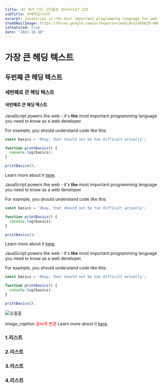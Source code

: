 ```yaml
---
title: 네? 제가 CSS 고인물로 보이시나요? 222
subTitle: 부제목입니다리
excerpt: JavaScript is the most important programming language for web development. You probably don't know it well enough!
thumbNailImage: https://drive.google.com/uc?export=view&id=1rEKKbZ9-6NQf3dJCt0vKiKdz7mXt2Pnq
isFeatured: true
date: "2021-10-30"
---
```


# 가장 큰 헤딩 텍스트

## 두번째 큰 헤딩 텍스트

### 세번째로 큰 헤딩 텍스트

#### 네번째로 큰 헤딩 텍스트

JavaScript powers the web - it's **the** most important programming language you need to know as a web developer.

For example, you should understand code like this:

```js
const basics = 'Okay, that should not be too difficult actually';

function printBasics() {
  console.log(basics):
}

printBasics();
```

Learn more about it [here](https://academind.com).

JavaScript powers the web - it's **the** most important programming language you need to know as a web developer.

For example, you should understand code like this:

```js
const basics = 'Okay, that should not be too difficult actually';

function printBasics() {
  console.log(basics):
}

printBasics();
```

Learn more about it [here](https://academind.com).

JavaScript powers the web - it's **the** most important programming language you need to know as a web developer.

For example, you should understand code like this:

```js
const basics = 'Okay, that should not be too difficult actually';

function printBasics() {
  console.log(basics):
}

printBasics();
```

![오홍홍](https://drive.google.com/uc?export=view&id=1rEKKbZ9-6NQf3dJCt0vKiKdz7mXt2Pnq)

_image_caption_
<span style="color:red"> 글씨색 변경 </span>
Learn more about it [here](https://academind.com).

### 1.리스트

### 2.리스트

### 3.리스트

### 4.리스트
